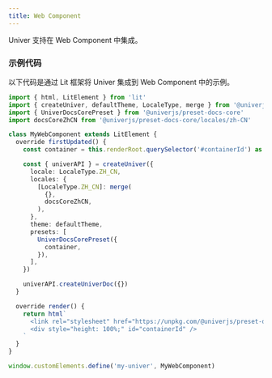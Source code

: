 ```yaml
---
title: Web Component
---
```


Univer 支持在 Web Component 中集成。

### 示例代码

以下代码是通过 Lit 框架将 Univer 集成到 Web Component 中的示例。

```typescript
import { html, LitElement } from 'lit'
import { createUniver, defaultTheme, LocaleType, merge } from '@univerjs/presets'
import { UniverDocsCorePreset } from '@univerjs/preset-docs-core'
import docsCoreZhCN from '@univerjs/preset-docs-core/locales/zh-CN'

class MyWebComponent extends LitElement {
  override firstUpdated() {
    const container = this.renderRoot.querySelector('#containerId') as HTMLDivElement

    const { univerAPI } = createUniver({
      locale: LocaleType.ZH_CN,
      locales: {
        [LocaleType.ZH_CN]: merge(
          {},
          docsCoreZhCN,
        ),
      },
      theme: defaultTheme,
      presets: [
        UniverDocsCorePreset({
          container,
        }),
      ],
    })

    univerAPI.createUniverDoc({})
  }

  override render() {
    return html`
      <link rel="stylesheet" href="https://unpkg.com/@univerjs/preset-docs-core/lib/index.css">
      <div style="height: 100%;" id="containerId" />
    `
  }
}

window.customElements.define('my-univer', MyWebComponent)
```
